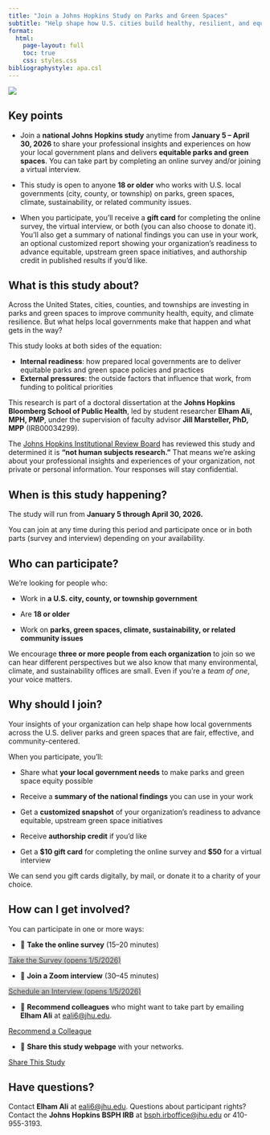 ```yaml
---
title: "Join a Johns Hopkins Study on Parks and Green Spaces"
subtitle: "Help shape how U.S. cities build healthy, resilient, and equitable communities"
format: 
  html:
    page-layout: full
    toc: true
    css: styles.css
bibliographystyle: apa.csl
---
```


![](/images/johns-hopkins-study/parks2.jpg){fig-alt="Parks with a carved path that has trees surrounded around it"}

## **Key points**

-   Join a **national Johns Hopkins study** anytime from **January 5 – April 30, 2026** to share your professional insights and experiences on how your local government plans and delivers **equitable parks and green spaces**. You can take part by completing an online survey and/or joining a virtual interview.

-   This study is open to anyone **18 or older** who works with U.S. local governments (city, county, or township) on parks, green spaces, climate, sustainability, or related community issues.

-   When you participate, you’ll receive a **gift card** for completing the online survey, the virtual interview, or both (you can also choose to donate it). You’ll also get a summary of national findings you can use in your work, an optional customized report showing your organization’s readiness to advance equitable, upstream green space initiatives, and authorship credit in published results if you’d like.

## What is this study about?

Across the United States, cities, counties, and townships are investing in parks and green spaces to improve community health, equity, and climate resilience. But what helps local governments make that happen and what gets in the way?

This study looks at both sides of the equation:

-   **Internal readiness**: how prepared local governments are to deliver equitable parks and green space policies and practices\
-   **External pressures**: the outside factors that influence that work, from funding to political priorities

This research is part of a doctoral dissertation at the **Johns Hopkins Bloomberg School of Public Health**, led by student researcher **Elham Ali, MPH, PMP**, under the supervision of faculty advisor **Jill Marsteller, PhD, MPP** (IRB00034299).

The [Johns Hopkins Institutional Review Board](https://www.hopkinsmedicine.org/institutional-review-board){target="_blank" rel="noopener"} has reviewed this study and determined it is **“not human subjects research.”** That means we’re asking about your professional insights and experiences of your organization, not private or personal information. Your responses will stay confidential.

## When is this study happening?

The study will run from **January 5 through April 30, 2026.**

You can join at any time during this period and participate once or in both parts (survey and interview) depending on your availability.

## Who can participate?

We’re looking for people who:

-   Work in **a U.S. city, county, or township government**

-   Are **18 or older**

-   Work on **parks, green spaces, climate, sustainability, or related community issues**

We encourage **three or more people from each organization** to join so we can hear different perspectives but we also know that many environmental, climate, and sustainability offices are small. Even if you’re a *team of one*, your voice matters.

## Why should I join?

Your insights of your organization can help shape how local governments across the U.S. deliver parks and green spaces that are fair, effective, and community-centered.

When you participate, you’ll:

-   Share what **your local government needs** to make parks and green space equity possible

-   Receive a **summary of the national findings** you can use in your work

-   Get a **customized snapshot** of your organization’s readiness to advance equitable, upstream green space initiatives

-   Receive **authorship credit** if you’d like

-   Get a **\$10 gift card** for completing the online survey and **\$50** for a virtual interview

We can send you gift cards digitally, by mail, or donate it to a charity of your choice.

## How can I get involved?

You can participate in one or more ways:

-   📝 **Take the online survey** (15–20 minutes)

```{=html}
<!-- Take the Survey -->

<div class="study-btn-wrapper">
  <a href="#" class="study-btn disabled"
     style="background-color:#cccccc; pointer-events:none; cursor:not-allowed; opacity:0.8;">
    Take the Survey (opens 1/5/2026)
  </a>
</div>
```

-   💬 **Join a Zoom interview** (30–45 minutes)

```{=html}
<!-- Join a Zoom Interview -->

<div class="study-btn-wrapper">
  <a href="#" class="study-btn disabled"
     style="background-color:#cccccc; pointer-events:none; cursor:not-allowed; opacity:0.8;">
    Schedule an Interview (opens 1/5/2026)
  </a>
</div>
```

-   🤝 **Recommend colleagues** who might want to take part by emailing **Elham Ali** at [eali6\@jhu.edu](mailto:eali6@jhu.edu).

```{=html}
<!-- Recommend a Colleague -->
<div class="study-btn-wrapper">
  <a href="mailto:eali6@jhu.edu?subject=Recommendation%20for%20Johns%20Hopkins%20parks%20%26%20green%20spaces%20study" rel=_blank target= noopener
     class="study-btn">
    Recommend a Colleague
  </a>
</div>
```

-   📣 **Share this study webpage** with your networks.

```{=html}
<!-- Share This Study -->
<div class="study-btn-wrapper">
  <a href="mailto:?subject=Johns%20Hopkins%20Study%3A%20Parks%20%26%20Green%20Spaces%20%28Jan%205%E2%80%93Apr%2030%2C%202026%29&body=Hi%20team%2C%0A%0AI%20wanted%20to%20share%20this%20Johns%20Hopkins%20study%20on%20how%20local%20governments%20plan%20and%20deliver%20equitable%20parks%20and%20green%20spaces.%20It%20runs%20Jan%205%20%E2%80%93%20Apr%2030%2C%202026.%0A%0AParticipants%20can%20complete%20a%20short%20survey%20and/or%20join%20a%20brief%20Zoom%20interview.%20Here%E2%80%99s%20the%20info%20page%3A%0Ahttps%3A%2F%2Felhamyali.com%2Fjohns-hopkins-study%0A%0AThanks%21" rel=_blank target= noopener
     class="study-btn">
    Share This Study
  </a>
</div>
```


## Have questions?

Contact **Elham Ali** at [eali6\@jhu.edu](mailto:eali6@jhu.edu). Questions about participant rights? Contact the **Johns Hopkins BSPH IRB** at [bsph.irboffice\@jhu.edu](mailto:bsph.irboffice@jhu.edu) or 410-955-3193.
